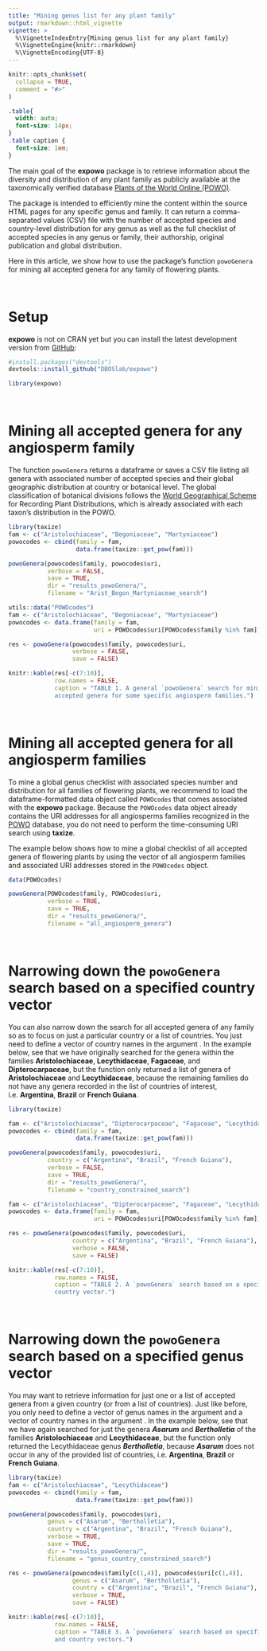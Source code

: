 ```yaml
---
title: "Mining genus list for any plant family"
output: rmarkdown::html_vignette
vignette: >
  %\VignetteIndexEntry{Mining genus list for any plant family}
  %\VignetteEngine{knitr::rmarkdown}
  %\VignetteEncoding{UTF-8}
---
```


```r
knitr::opts_chunk$set(
  collapse = TRUE,
  comment = "#>"
)
```

```css
.table{
  width: auto;
  font-size: 14px;
}
.table caption {
  font-size: 1em;
}
```

The main goal of the __expowo__ package is to retrieve information about the 
diversity and distribution of any plant family as publicly available at the 
taxonomically verified database 
[Plants of the World Online (POWO)](https://powo.science.kew.org).\

The package is intended to efficiently mine the content within the source HTML 
pages for any specific genus and family. It can return a comma-separated values 
(CSV) file with the number of accepted species and country-level distribution 
for any genus as well as the full checklist of accepted species in any genus or 
family, their authorship, original publication and global distribution.\

Here in this article, we show how to use the package's function `powoGenera` for
mining all accepted genera for any family of flowering plants.\

\

# Setup

__expowo__ is not on CRAN yet but you can install the latest development version
from [GitHub](https://github.com/):

``` r
#install.packages("devtools")
devtools::install_github("DBOSlab/expowo")
```
```r
library(expowo)
```

\

# Mining all accepted genera for any angiosperm family

The function `powoGenera` returns a dataframe or saves a CSV file listing all 
genera with associated number of accepted species and their global geographic 
distribution at country or botanical level. The global classification of 
botanical divisions follows the 
[World Geographical Scheme](https://www.tdwg.org/standards/wgsrpd/)
for Recording Plant Distributions, which is already associated with each taxon's
distribution in the POWO.\

```r
library(taxize)
fam <- c("Aristolochiaceae", "Begoniaceae", "Martyniaceae")
powocodes <- cbind(family = fam,
                   data.frame(taxize::get_pow(fam)))

powoGenera(powocodes$family, powocodes$uri,
           verbose = FALSE,
           save = TRUE,
           dir = "results_powoGenera/",
           filename = "Arist_Begon_Martyniaceae_search")
```

```r
utils::data("POWOcodes")
fam <- c("Aristolochiaceae", "Begoniaceae", "Martyniaceae")
powocodes <- data.frame(family = fam,
                        uri = POWOcodes$uri[POWOcodes$family %in% fam])

res <- powoGenera(powocodes$family, powocodes$uri,
                  verbose = FALSE,
                  save = FALSE)

knitr::kable(res[-c(7:10)],
             row.names = FALSE,
             caption = "TABLE 1. A general `powoGenera` search for mining all 
             accepted genera for some specific angiosperm families.")
```

\

# Mining all accepted genera for all angiosperm families

To mine a global genus checklist with associated species number and distribution 
for all families of flowering plants, we recommend to
load the dataframe-formatted data object called `POWOcodes` that comes 
associated with the __expowo__ package. Because the `POWOcodes` data object 
already contains the URI addresses for all angiosperms families recognized in 
the [POWO](https://powo.science.kew.org) database, you do not need to perform 
the time-consuming URI search using __taxize__. \

The example below shows how to mine a global checklist of all accepted genera of
flowering plants by using the vector of all angiosperm families and associated 
URI addresses stored in the `POWOcodes` object.\

```r
data(POWOcodes)

powoGenera(POWOcodes$family, POWOcodes$uri,
           verbose = TRUE,
           save = TRUE,
           dir = "results_powoGenera/",
           filename = "all_angiosperm_genera")
```

\

# Narrowing down the `powoGenera` search based on a specified country vector

You can also narrow down the search for all accepted genera of any family so as 
to focus on just a particular country or a list of countries. You just need to 
define a vector of country names in the argument \code{country}. In the example 
below, see that we have originally searched for the genera within the families 
__Aristolochiaceae__, __Lecythidaceae__, __Fagaceae__, and __Dipterocarpaceae__, 
but the function only returned a list of genera of __Aristolochiaceae__ and 
__Lecythidaceae__, because the remaining families do not have any genera 
recorded in the list of countries of interest, i.e. __Argentina__, __Brazil__ 
or __French Guiana__.\

```r
library(taxize)

fam <- c("Aristolochiaceae", "Dipterocarpaceae", "Fagaceae", "Lecythidaceae")
powocodes <- cbind(family = fam,
                   data.frame(taxize::get_pow(fam)))

powoGenera(powocodes$family, powocodes$uri,
           country = c("Argentina", "Brazil", "French Guiana"),
           verbose = FALSE,
           save = TRUE,
           dir = "results_powoGenera/",
           filename = "country_constrained_search")
```

```r
fam <- c("Aristolochiaceae", "Dipterocarpaceae", "Fagaceae", "Lecythidaceae")
powocodes <- data.frame(family = fam,
                        uri = POWOcodes$uri[POWOcodes$family %in% fam])

res <- powoGenera(powocodes$family, powocodes$uri,
                  country = c("Argentina", "Brazil", "French Guiana"),
                  verbose = FALSE,
                  save = FALSE)

knitr::kable(res[-c(7:10)],
             row.names = FALSE,
             caption = "TABLE 2. A `powoGenera` search based on a specified 
             country vector.")
```

\

# Narrowing down the `powoGenera` search based on a specified genus vector

You may want to retrieve information for just one or a list of accepted 
genera from a given country (or from a list of countries). Just like before,
you only need to define a vector of genus names in the argument \code{genus} and
a vector of country names in the argument \code{country}. In the example below,
see that we have again searched for just the genera ***Asarum*** and 
***Bertholletia*** of the families __Aristolochiaceae__ and __Lecythidaceae__, 
but the function only returned the Lecythidaceae genus ***Bertholletia***, 
because ***Asarum*** does not occur in any of the provided list of countries, 
i.e. __Argentina__, __Brazil__ or __French Guiana__.\

```r
library(taxize)
fam <- c("Aristolochiaceae", "Lecythidaceae")
powocodes <- cbind(family = fam,
                   data.frame(taxize::get_pow(fam)))

powoGenera(powocodes$family, powocodes$uri,
           genus = c("Asarum", "Bertholletia"),
           country = c("Argentina", "Brazil", "French Guiana"),
           verbose = TRUE,
           save = TRUE,
           dir = "results_powoGenera/",
           filename = "genus_country_constrained_search")
```

```r
res <- powoGenera(powocodes$family[c(1,4)], powocodes$uri[c(1,4)],
                  genus = c("Asarum", "Bertholletia"),
                  country = c("Argentina", "Brazil", "French Guiana"),
                  verbose = TRUE,
                  save = FALSE)

knitr::kable(res[-c(7:10)],
             row.names = FALSE,
             caption = "TABLE 3. A `powoGenera` search based on specified genus 
             and country vectors.")
```
